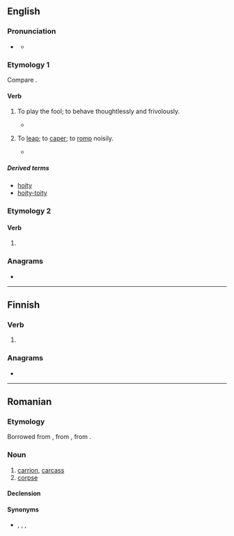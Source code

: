 ==English==

===Pronunciation===
* {{a|UK}} {{IPA|en|/ˈhɔɪt/}}
** {{audio|en|LL-Q1860 (eng)-Vealhurl-hoit.wav|Audio (UK)}}

===Etymology 1===
Compare {{cog|cy|hoetian||to dally, dandle}}.

====Verb====
{{head|en|verb}}

# {{lb|en|archaic}} To play the fool; to behave thoughtlessly and frivolously.
#* {{RQ:Fuller Palestine|chapter=Of the Clothes and Ornaments of the Jews|section=IV (The Habits of Girls, Virgins, Brides, Wives, and Widows amongst the Jews)|paragraph=2|page=535|passage=Let none condemn them [girls] for rigs, because thus '''hoiting''' with boys, seeing the simplicity of their age was a patent to privilege any innocent pastime, and few more years will make them blush themselves into better manners.}}
# {{lb|en|obsolete}} To [[leap]]; to [[caper]]; to [[romp]] noisily.
#* {{RQ:Beaumont Fletcher Comedies and Tragedies|title=The Knight of the Burning Pestle|passage=Hark, my husband! he's singing and '''hoiting'''; and I'm fain to cark and care, and all little enough}}

=====Derived terms=====
* [[hoity]] <!--I presume-->
* [[hoity-toity]]

===Etymology 2===

====Verb====
{{en-verb|hoits|hoiting|hoit}}

# {{pronunciation spelling of|en|hurt}}

===Anagrams===
* {{anagrams|en|a=hiot|thio-}}

----

==Finnish==

===Verb===
{{head|fi|verb form}}

# {{fi-form of|pr=second-person|pl=singular|mood=indicative|tense=past|hokea}}

===Anagrams===
* {{anagrams|fi|a=hiot|hiot|ihot}}

----

==Romanian==

===Etymology===
Borrowed from {{bor|ro|hu|holt}}, from {{m|hu|hal}}, from {{der|ro|urj-pro|*kale-|t=to die}}.

===Noun===
{{ro-noun|n|hoituri}}

# [[carrion]], [[carcass]]
# [[corpse]]

====Declension====
{{ro-noun-n-uri}}

====Synonyms====
* {{l|ro|stârv}}, {{l|ro|mortăciune}}, {{l|ro|leș}}, {{l|ro|corp}}